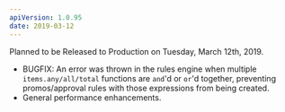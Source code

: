 ```yaml
---
apiVersion: 1.0.95
date: 2019-03-12
---
```


Planned to be Released to Production on Tuesday, March 12th, 2019.

- BUGFIX: An error was thrown in the rules engine when multiple `items.any/all/total` functions are `and`'d or `or`'d together, preventing promos/approval rules with those expressions from being created.
- General performance enhancements.
